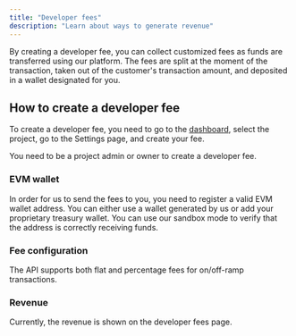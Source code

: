 ```yaml
---
title: "Developer fees"
description: "Learn about ways to generate revenue"
---
```


By creating a developer fee, you can collect customized fees as funds are transferred using our platform. The fees are split at the moment of the transaction, taken out of the customer's transaction amount, and deposited in a wallet designated for you.

## How to create a developer fee

To create a developer fee, you need to go to the [dashboard](https://dashboard.lumx.io/?to=%2Fsettings%2Fdeveloper-fees), select the project, go to the Settings page, and create your fee.

<Note>
  You need to be a project admin or owner to create a developer fee.
</Note>

### EVM wallet

In order for us to send the fees to you, you need to register a valid EVM wallet address. You can either use a wallet generated by us or add your proprietary treasury wallet. You can use our sandbox mode to verify that the address is correctly receiving funds.

### Fee configuration

The API supports both flat and percentage fees for on/off-ramp transactions.

### Revenue

Currently, the revenue is shown on the developer fees page.